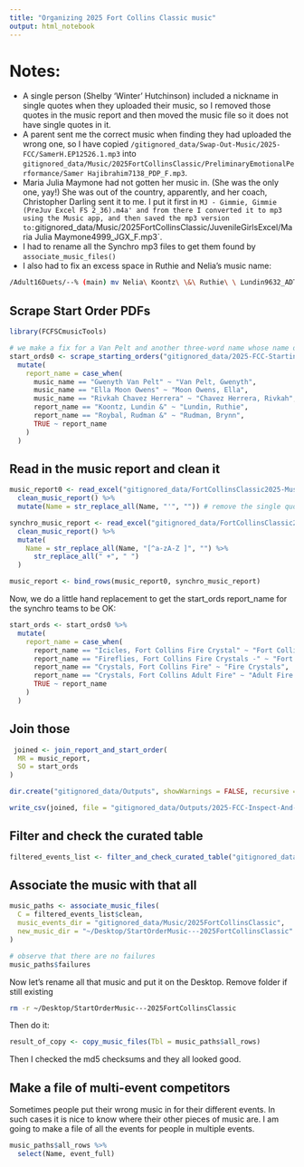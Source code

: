 ```yaml
---
title: "Organizing 2025 Fort Collins Classic music"
output: html_notebook
---
```



# Notes:

- A single person (Shelby 'Winter' Hutchinson) included a nickname in single quotes when they uploaded their music, so 
I removed those quotes in the music report and then moved the music file so it does not have single quotes in it.
- A parent sent me the correct music when finding they had uploaded the wrong one, so I have copied
`/gitignored_data/Swap-Out-Music/2025-FCC/SamerH.EP12526.1.mp3` into `gitignored_data/Music/2025FortCollinsClassic/PreliminaryEmotionalPerformance/Samer Hajibrahim7138_PDP_F.mp3`.
- Maria Julia Maymone had not gotten her music in.  (She was the only one, yay!)  She was out of the country,
apparently, and her coach, Christopher Darling sent it to me.  I put it first in
`MJ - Gimmie, Gimmie (PreJuv Excel FS 2_36).m4a' and from there I converted it to mp3 using the Music
app, and then saved the mp3 version to: `gitignored_data/Music/2025FortCollinsClassic/JuvenileGirlsExcel/Maria Julia Maymone4999_JGX_F.mp3`.
- I had to rename all the Synchro mp3 files to get them found by `associate_music_files()`
- I also had to fix an excess space in Ruthie and Nelia's music name:
```sh
/Adult16Duets/--% (main) mv Nelia\ Koontz\ \&\ Ruthie\ \ Lundin9632_ADT_F.mp3 Nelia\ Koontz\ \&\ Ruthie\ Lundin9632_ADT_F.mp3
```

## Scrape Start Order PDFs

```r
library(FCFSCmusicTools)

# we make a fix for a Van Pelt and another three-word name whose name does not get converted to report name correctly...
start_ords0 <- scrape_starting_orders("gitignored_data/2025-FCC-Starting-Orders") %>%
  mutate(
    report_name = case_when(
      music_name == "Gwenyth Van Pelt" ~ "Van Pelt, Gwenyth",
      music_name == "Ella Moon Owens" ~ "Moon Owens, Ella",
      music_name == "Rivkah Chavez Herrera" ~ "Chavez Herrera, Rivkah",
      report_name == "Koontz, Lundin &" ~ "Lundin, Ruthie",
      report_name == "Roybal, Rudman &" ~ "Rudman, Brynn",
      TRUE ~ report_name
    )
  )
```


## Read in the music report and clean it

```r
music_report0 <- read_excel("gitignored_data/FortCollinsClassic2025-MusicFile-2025-03-30_22-29.xls") %>%
  clean_music_report() %>%
  mutate(Name = str_replace_all(Name, "'", "")) # remove the single quotes around someone's name

synchro_music_report <- read_excel("gitignored_data/FortCollinsClassic2025-SYNCHRO-ONLY-MusicFile-2025-04-02_00_17.xls") %>%
  clean_music_report() %>%
  mutate(
    Name = str_replace_all(Name, "[^a-zA-Z ]", "") %>%
      str_replace_all(" +", " ")
  )

music_report <- bind_rows(music_report0, synchro_music_report)
```

Now, we do a little hand replacement to get the start_ords report_name for the synchro teams
to be OK:
```r
start_ords <- start_ords0 %>%
  mutate(
    report_name = case_when(
      report_name == "Icicles, Fort Collins Fire Crystal" ~ "Fort Collins Fire Crystals Icicles",
      report_name == "Fireflies, Fort Collins Fire Crystals -" ~ "Fort Collins Fire Crystals Fireflies",
      report_name == "Crystals, Fort Collins Fire" ~ "Fire Crystals",
      report_name == "Crystals, Fort Collins Adult Fire" ~ "Adult Fire Crystal Team", 
      TRUE ~ report_name
    )
  )
```

## Join those

```r
 joined <- join_report_and_start_order(
  MR = music_report,
  SO = start_ords
)

dir.create("gitignored_data/Outputs", showWarnings = FALSE, recursive = TRUE)

write_csv(joined, file = "gitignored_data/Outputs/2025-FCC-Inspect-And-Curate.csv")
```


## Filter and check the curated table


```r
filtered_events_list <- filter_and_check_curated_table("gitignored_data/Outputs/2025-FCC-Inspect-And-Curate-EDITED.csv")
```


## Associate the music with that all

```r
music_paths <- associate_music_files(
  C = filtered_events_list$clean,
  music_events_dir = "gitignored_data/Music/2025FortCollinsClassic",
  new_music_dir = "~/Desktop/StartOrderMusic---2025FortCollinsClassic"
)

# observe that there are no failures
music_paths$failures
```

Now let's rename all that music and put it on the Desktop.
Remove folder if still existing
```sh
rm -r ~/Desktop/StartOrderMusic---2025FortCollinsClassic
```
Then do it:
```r
result_of_copy <- copy_music_files(Tbl = music_paths$all_rows)
```

Then I checked the md5 checksums and they all looked good.

## Make a file of multi-event competitors

Sometimes people put their wrong music in for their different events.  In such cases
it is nice to know where their other pieces of music are.  I am going to make
a file of all the events for people in multiple events.
```r
music_paths$all_rows %>%
  select(Name, event_full)
```
